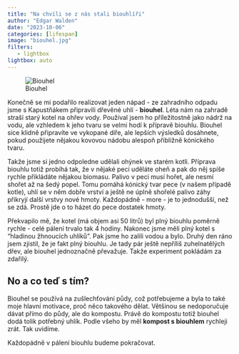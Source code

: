 ```yaml
---
title: "Na chvíli se z nás stali biouhlíři"
author: "Edgar Walden"
date: "2023-10-06"
categories: [lifespan]
image: "biouhel.jpg"
filters:
   - lightbox
lightbox: auto
---
```

![Biouhel](biouhel.jpg)

Konečně se mi podařilo realizovat jeden nápad - ze zahradního odpadu jsme s Kapustňákem připravili
dřevěné uhlí - **biouhel**. Léta nám na zahradě straší starý kotel na ohřev vody. Používal jsem ho
příležitostně jako nádrž na vodu, ale vzhledem k jeho tvaru se velmi hodí k přípravě biouhlu. Biouhel sice klidně připravíte ve vykopané díře, ale lepších výsledků dosáhnete, pokud použijete nějakou kovovou nádobu alespoň přibližně kónického tvaru.

Takže jsme si jedno odpoledne udělali ohýnek ve starém kotli. Příprava biouhlu totiž probíhá tak, že
v nějaké peci uděláte oheň a pak do něj spíše rychle přikládáte nějakou biomasu. Palivo v peci musí
hořet, ale nesmí shořet až na šedý popel. Tomu pomáhá kónický tvar pece (v našem případě kotle),
uhlí se v něm dobře vrství a ještě ne úplně shořelé palivo záhy přikryjí další vrstvy nové hmoty.
Každopádně - more - je to jednodušší, než se zdá. Prostě jde o to házet do pece dostatek hmoty.

Překvapilo mě, že kotel (má objem asi 50 litrů) byl plný biouhlu poměrně rychle - celé pálení trvalo tak 4 hodiny. Nakonec jsme měli plný kotel s "hladinou žhnoucích uhlíků". Pak jsme ho zalili vodou a bylo. Druhý den ráno jsem zjistil, že je fakt plný biouhlu. Je tady pár ještě nepříliš zuhelnatělých dřev, ale biouhel jednoznačně převažuje. Takže experiment pokládám za zdařilý. 

## No a co teď s tím?

Biouhel se používá na zušlechťování půdy, což potřebujeme a byla to také moje hlavní motivace, proč něco takového dělat. Většinou se nedoporučuje dávat přímo do půdy, ale do kompostu. Právě do kompostu totiž biouhel dodá tolik potřebný uhlík. Podle všeho by měl **kompost s biouhlem** rychleji zrát. Tak uvidíme. 

Každopádně v pálení biouhlu budeme pokračovat. 
